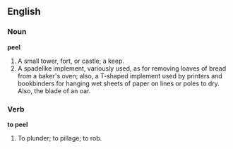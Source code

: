 ==English==

===Noun===

'''peel'''

#A small tower, fort, or castle; a keep.
#A spadelike implement, variously used, as for removing loaves of bread from a baker's oven; also, a T-shaped implement used by printers and bookbinders for hanging wet sheets of paper on lines or poles to dry. Also, the blade of an oar.

===Verb===

'''to peel'''

#To plunder; to pillage; to rob.